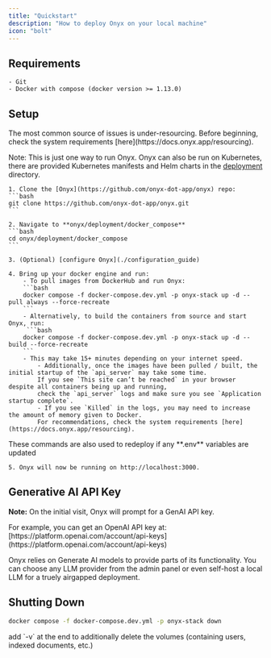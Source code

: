 ```yaml
---
title: "Quickstart"
description: "How to deploy Onyx on your local machine"
icon: "bolt"
---
```


## Requirements

    - Git
    - Docker with compose (docker version >= 1.13.0)

## Setup

<Warning>
  The most common source of issues is under-resourcing. Before beginning, check
  the system requirements [here](https://docs.onyx.app/resourcing).
</Warning>

Note: This is just one way to run Onyx. Onyx can also be run on Kubernetes, there are provided Kubernetes manifests and
Helm charts in the [deployment](https://github.com/onyx-dot-app/onyx/tree/main/deployment) directory.

    1. Clone the [Onyx](https://github.com/onyx-dot-app/onyx) repo:
    ```bash
    git clone https://github.com/onyx-dot-app/onyx.git
    ```

    2. Navigate to **onyx/deployment/docker_compose**
    ```bash
    cd onyx/deployment/docker_compose
    ```

    3. (Optional) [configure Onyx](./configuration_guide)

    4. Bring up your docker engine and run:
        - To pull images from DockerHub and run Onyx:
        ```bash
        docker compose -f docker-compose.dev.yml -p onyx-stack up -d --pull always --force-recreate
        ```
        - Alternatively, to build the containers from source and start Onyx, run:
         ```bash
        docker compose -f docker-compose.dev.yml -p onyx-stack up -d --build --force-recreate
        ```
        - This may take 15+ minutes depending on your internet speed.
            - Additionally, once the images have been pulled / built, the initial startup of the `api_server` may take some time.
            If you see `This site can’t be reached` in your browser despite all containers being up and running,
            check the `api_server` logs and make sure you see `Application startup complete`.
            - If you see `Killed` in the logs, you may need to increase the amount of memory given to Docker.
            For recommendations, check the system requirements [here](https://docs.onyx.app/resourcing).

<Info>
  These commands are also used to redeploy if any **.env** variables are updated
</Info>

    5. Onyx will now be running on http://localhost:3000.

## Generative AI API Key

**Note:** On the initial visit, Onyx will prompt for a GenAI API key.

<Info>
  For example, you can get an OpenAI API key at:
  [https://platform.openai.com/account/api-keys](https://platform.openai.com/account/api-keys)
</Info>

Onyx relies on Generate AI models to provide parts of its functionality. You can choose any LLM provider from the admin panel
or even self-host a local LLM for a truely airgapped deployment.

## Shutting Down

```bash
docker compose -f docker-compose.dev.yml -p onyx-stack down
```

<Info>
  add `-v` at the end to additionally delete the volumes (containing users, indexed documents, etc.)
</Info>
